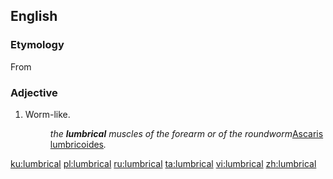 ==English==

===Etymology===
From {{etyl|la|en}} {{m|la|lumbricus||intestinal worm, earth worm}}

===Adjective===
{{en-adj}}

# Worm-like.
#: ''the '''lumbrical''' muscles of the forearm or of the roundworm ''[[Ascaris lumbricoides]]''.''

[[ku:lumbrical]]
[[pl:lumbrical]]
[[ru:lumbrical]]
[[ta:lumbrical]]
[[vi:lumbrical]]
[[zh:lumbrical]]